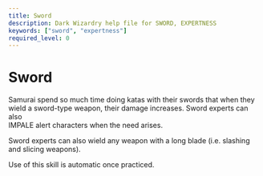 ```yaml
---
title: Sword
description: Dark Wizardry help file for SWORD, EXPERTNESS
keywords: ["sword", "expertness"]
required_level: 0
---
```


# Sword

Samurai spend so much time doing katas with their swords that when they  
wield a sword-type weapon, their damage increases. Sword experts can also  
IMPALE alert characters when the need arises.  

Sword experts can also wield any weapon with a long blade (i.e. slashing  
and slicing weapons).  

Use of this skill is automatic once practiced.